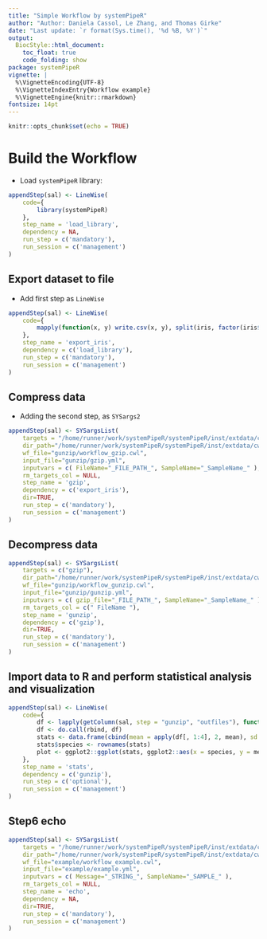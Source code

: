 ```yaml
---
title: "Simple Workflow by systemPipeR" 
author: "Author: Daniela Cassol, Le Zhang, and Thomas Girke"
date: "Last update: `r format(Sys.time(), '%d %B, %Y')`" 
output:
  BiocStyle::html_document:
    toc_float: true
    code_folding: show
package: systemPipeR
vignette: |
  %\VignetteEncoding{UTF-8}
  %\VignetteIndexEntry{Workflow example}
  %\VignetteEngine{knitr::rmarkdown}
fontsize: 14pt
---
```


```r
knitr::opts_chunk$set(echo = TRUE)
```

# Build the Workflow 

- Load `systemPipeR` library:

```r
appendStep(sal) <- LineWise(
    code={
        library(systemPipeR)
    },
    step_name = 'load_library',
    dependency = NA,
    run_step = c('mandatory'),
    run_session = c('management')
)
```



## Export dataset to file

- Add first step as `LineWise`

```r
appendStep(sal) <- LineWise(
    code={
        mapply(function(x, y) write.csv(x, y), split(iris, factor(iris$Species)), file.path("results", paste0(names(split(iris, factor(iris$Species))), ".csv")))
    },
    step_name = 'export_iris',
    dependency = c('load_library'),
    run_step = c('mandatory'),
    run_session = c('management')
)
```



## Compress data

- Adding the second step, as `SYSargs2` 

```r
appendStep(sal) <- SYSargsList(
    targets = "/home/runner/work/systemPipeR/systemPipeR/inst/extdata/cwl/gunzip/targets_gunzip.txt",
    dir_path="/home/runner/work/systemPipeR/systemPipeR/inst/extdata/cwl",
    wf_file="gunzip/workflow_gzip.cwl",
    input_file="gunzip/gzip.yml",
    inputvars = c( FileName="_FILE_PATH_", SampleName="_SampleName_" ),
    rm_targets_col = NULL,
    step_name = 'gzip',
    dependency = c('export_iris'),
    dir=TRUE,
    run_step = c('mandatory'),
    run_session = c('management')
)
```



## Decompress data

```r
appendStep(sal) <- SYSargsList(
    targets = c("gzip"),
    dir_path="/home/runner/work/systemPipeR/systemPipeR/inst/extdata/cwl",
    wf_file="gunzip/workflow_gunzip.cwl",
    input_file="gunzip/gunzip.yml",
    inputvars = c( gzip_file="_FILE_PATH_", SampleName="_SampleName_" ),
    rm_targets_col = c(" FileName "),
    step_name = 'gunzip',
    dependency = c('gzip'),
    dir=TRUE,
    run_step = c('mandatory'),
    run_session = c('management')
)
```



## Import data to R and perform statistical analysis and visualization 

```r
appendStep(sal) <- LineWise(
    code={
        df <- lapply(getColumn(sal, step = "gunzip", "outfiles"), function(x) read.delim(x, sep = ",")[-1])
        df <- do.call(rbind, df)
        stats <- data.frame(cbind(mean = apply(df[, 1:4], 2, mean), sd = apply(df[, 1:4], 2, sd)))
        stats$species <- rownames(stats)
        plot <- ggplot2::ggplot(stats, ggplot2::aes(x = species, y = mean, fill = species)) + ggplot2::geom_bar(stat = "identity", color = "black", position = ggplot2::position_dodge()) + ggplot2::geom_errorbar(ggplot2::aes(ymin = mean - sd, ymax = mean + sd), width = 0.2, position = ggplot2::position_dodge(0.9))
    },
    step_name = 'stats',
    dependency = c('gunzip'),
    run_step = c('optional'),
    run_session = c('management')
)
```


## Step6 echo
```r
appendStep(sal) <- SYSargsList(
    targets = "/home/runner/work/systemPipeR/systemPipeR/inst/extdata/cwl/example/targets_example.txt",
    dir_path="/home/runner/work/systemPipeR/systemPipeR/inst/extdata/cwl",
    wf_file="example/workflow_example.cwl",
    input_file="example/example.yml",
    inputvars = c( Message="_STRING_", SampleName="_SAMPLE_" ),
    rm_targets_col = NULL,
    step_name = 'echo',
    dependency = NA,
    dir=TRUE,
    run_step = c('mandatory'),
    run_session = c('management')
)
```




